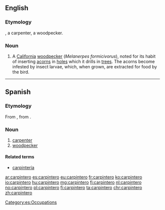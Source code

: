 ==English==

===Etymology===
{{etyl|es|en}}, a carpenter, a woodpecker.

===Noun===
{{en-noun}}

# A [[California]] [[woodpecker]] (''Melanerpes formicivorus''), noted for its habit of inserting [[acorn]]s in [[hole]]s which it drills in [[tree]]s. The acorns become infested by insect larvae, which, when grown, are extracted for food by the bird.

{{Webster 1913}}

----

==Spanish==

===Etymology===
From {{etyl|LL.|es}} {{term/t|la|carpentārius||carpenter}}, from {{etyl|la|es}} {{term/t|la|carpentārius||wagon-maker, carriage-maker}}.

===Noun===
{{es-noun|m}}

# [[carpenter]]
# [[woodpecker]]

====Related terms====
* [[carpintería]] {{f}}

[[Category:es:Occupations]]

[[ar:carpintero]]
[[es:carpintero]]
[[eu:carpintero]]
[[fr:carpintero]]
[[ko:carpintero]]
[[io:carpintero]]
[[hu:carpintero]]
[[mg:carpintero]]
[[fj:carpintero]]
[[nl:carpintero]]
[[no:carpintero]]
[[pl:carpintero]]
[[fi:carpintero]]
[[ta:carpintero]]
[[chr:carpintero]]
[[zh:carpintero]]